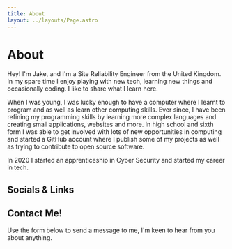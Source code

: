 ```yaml
---
title: About
layout: ../layouts/Page.astro
---
```



# About

Hey! I'm Jake, and I'm a Site Reliability Engineer from the United Kingdom. In my spare time I enjoy playing with new tech, learning new things and occasionally coding. I like to share what I learn here.

When I was young, I was lucky enough to have a computer where I learnt to program and as well as learn other computing skills. Ever since, I have been refining my programming skills by learning more complex languages and creating small applications, websites and more. In high school and sixth form I was able to get involved with lots of new opportunities in computing and started a GitHub account where I publish some of my projects as well as trying to contribute to open source software.

In 2020 I started an apprenticeship in Cyber Security and started my career in tech.

## Socials & Links

<div class="not-prose">
  <SocialLinks />
</div>

## Contact Me!

Use the form below to send a message to me, I'm keen to hear from you about anything.

<div class="not-prose">
  <ContactForm />
</div>
